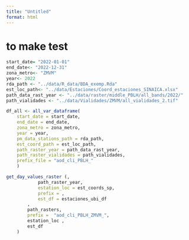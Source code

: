 ```yaml
---
title: "Untitled"
format: html
---
```


# to make test 



```r
start_date= "2022-01-01"
end_date<- "2022-12-31"
zona_metro<- "ZMVM"
year<- 2022
rda_path <- "../data/R_data/BDA_exemp.Rda"
est_loc_path<- "../data/Estaciones/Coord_estaciones_SINAICA.xlsx"
path_data_rast_year <- "../data/raster/middle_PBLH/all_bands/2022/"
path_vialidades <- "../data/Vialidades/ZMVM/all_vialidades_2.tif" 

```


```r
df_all <- all_var_dataframe(
    start_date = start_date,
    end_date = end_date,
    zona_metro = zona_metro,
    year = year,
    pm_data_stations_path = rda_path,
    est_coord_path = est_loc_path,
    path_raster_year = path_data_rast_year,
    path_raster_vialidades = path_vialidades,
    prefix_file = "aod_cli_PBLH_"
    )
```


```r
get_day_values_raster (,
            path_raster_year, 
            estation_loc = est_coords_sp, 
            prefix = ,
            est_df = estaciones_ubi_df 
        ,
        path_rasters,
        prefix =  "aod_cli_PBLH_ZMVM_",
        estation_loc ,
        est_df
    )
```